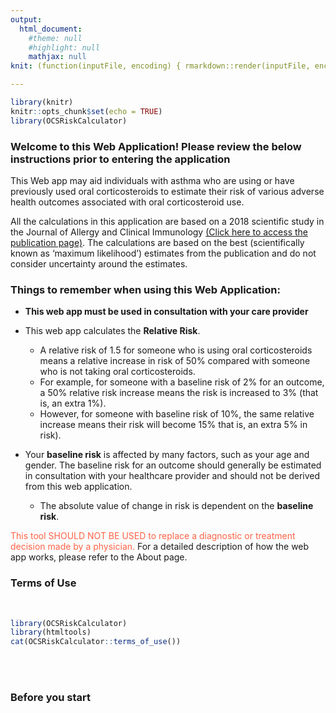 ```yaml
---
output: 
  html_document: 
    #theme: null
    #highlight: null
    mathjax: null
knit: (function(inputFile, encoding) { rmarkdown::render(inputFile, encoding = encoding, output_file = file.path(dirname(inputFile), '/www/Welcome.html')) })

---
```


```r
library(knitr)
knitr::opts_chunk$set(echo = TRUE)
library(OCSRiskCalculator)
```

### **Welcome to this Web Application! Please review the below instructions prior to entering the application**

This Web app may aid individuals with asthma who are using or have previously used oral corticosteroids to estimate their risk of various adverse health outcomes associated with oral corticosteroid use.

All the calculations in this application are based on a 2018 scientific study in the Journal of Allergy and Clinical Immunology [(Click here to access the publication page)](http://dx.doi.org/10.1016/j.jaci.2017.04.009){target="_blank"}. The calculations are based on the best (scientifically known as 'maximum likelihood') estimates from the publication and do not consider uncertainty around the estimates.

### Things to remember when using this Web Application: 

* **This web app must be used in consultation with your care provider**

* This web app calculates the **Relative Risk**.
  + A relative risk of 1.5 for someone who is using oral   corticosteroids means a relative increase in risk of 50% compared with someone who is not taking oral corticosteroids. 
  + For example, for someone with a baseline risk of 2% for an outcome, a 50% relative risk increase means the risk is increased to 3%  (that is, an extra 1%). 
  + However, for someone with baseline risk of 10%, the same relative increase means their risk will become 15% that is, an extra 5% in risk).

* Your **baseline risk** is affected by many factors, such as your age and gender. The baseline risk for an outcome should generally be estimated in consultation with your healthcare provider and should not be derived from this web application.
  + The absolute value of change in risk is dependent on the **baseline risk**. 
  

```{=html}
<p><span style="color:Tomato">This tool SHOULD NOT BE USED to replace a diagnostic or treatment decision made by a physician.</span> For a detailed description of how the web app works, please refer to the About page.</p>
```

### Terms of Use
```{=html}
<DIV style="white-space: pre-wrap;width:100%; height:200px;padding:0px; overflow:auto;">
```
```R
library(OCSRiskCalculator)
library(htmltools)
cat(OCSRiskCalculator::terms_of_use())
```
```{=html}
</DIV">
```

### Before you start
Before using this app, please click on the check box below to indicate that you have read the terms of use and consent to use this tool and understand the risk of using the tool without proper consultation with an expert. 


